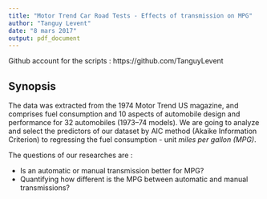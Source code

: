 ```yaml
---
title: "Motor Trend Car Road Tests - Effects of transmission on MPG"
author: "Tanguy Levent"
date: "8 mars 2017"
output: pdf_document
---
```


Github account for the scripts : https://github.com/TanguyLevent

## Synopsis

The data was extracted from the 1974 Motor Trend US magazine, and comprises fuel consumption and 10 aspects of automobile design and performance for 32 automobiles (1973–74 models). We are going to analyze and select the predictors of our dataset by AIC method (Akaike Information Criterion) to regressing the fuel consumption - unit *miles per gallon (MPG)*. 

The questions of our researches are :  

- Is an automatic or manual transmission better for MPG?
- Quantifying how different is the MPG between automatic and manual transmissions?